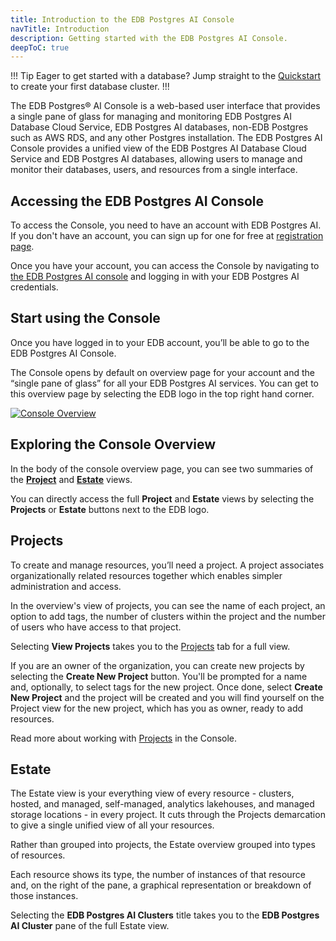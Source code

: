 ```yaml
---
title: Introduction to the EDB Postgres AI Console
navTitle: Introduction
description: Getting started with the EDB Postgres AI Console.
deepToC: true
---
```


!!! Tip
Eager to get started with a database? Jump straight to the [Quickstart](quickstart) to create your first database cluster.
!!!

The EDB Postgres® AI Console is a web-based user interface that provides a single pane of glass for managing and monitoring EDB Postgres AI Database Cloud Service, EDB Postgres AI databases, non-EDB Postgres such as AWS RDS, and any other Postgres installation. The EDB Postgres AI Console provides a unified view of the EDB Postgres AI Database Cloud Service and EDB Postgres AI databases, allowing users to manage and monitor their databases, users, and resources from a single interface.

## Accessing the EDB Postgres AI Console

To access the Console, you need to have an account with EDB Postgres AI. If you don't have an account, you can sign up for one for free at [registration page](https://www.enterprisedb.com/accounts/register/biganimal).

Once you have your account, you can access the Console by navigating to [the EDB Postgres AI console](https://portal.biganimal.com) and logging in with your EDB Postgres AI credentials.

## Start using the Console 

Once you have logged in to your EDB account, you’ll be able to go to the EDB Postgres AI Console.

The Console opens by default on overview page for your account and the “single pane of glass” for all your EDB Postgres AI services. You can get to this overview page by selecting the EDB logo in the top right hand corner.

[![Console Overview](images/overview.svg)](images/overview.svg)

## Exploring the Console Overview

In the body of the console overview page, you can see two summaries of the [__Project__](#projects) and [__Estate__](#estate) views. 

You can directly access the full __Project__ and __Estate__ views by selecting the **Projects** or **Estate** buttons next to the EDB logo. 

## Projects

To create and manage resources, you’ll need a project. A project associates organizationally related resources together which enables simpler administration and access.

In the overview's view of projects, you can see the name of each project, an option to add tags, the number of clusters within the project and the number of users who have access to that project.

Selecting **View Projects** takes you to the [Projects](projects) tab for a full view.

If you are an owner of the organization, you can create new projects by selecting the **Create New Project** button. You'll be prompted for a name and, optionally, to select tags for the new project. Once done, select **Create New Project** and the project will be created and you will find yourself on the Project view for the new project, which has you as owner, ready to add resources.

Read more about working with [Projects](projects) in the Console.

## Estate	

The Estate view is your everything view of every resource - clusters, hosted, and managed, self-managed, analytics lakehouses, and managed storage locations - in every project. It cuts through the Projects demarcation to give a single unified view of all your resources. 

Rather than grouped into projects, the Estate overview grouped into types of resources.

Each resource shows its type, the number of instances of that resource and, on the right of the pane, a graphical representation or breakdown of those instances.

Selecting the **EDB Postgres AI Clusters** title takes you to the __EDB Postgres AI Cluster__ pane of the full Estate view.